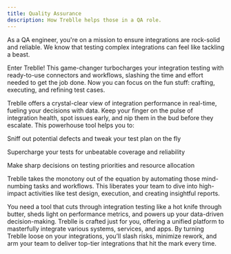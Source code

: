 ```yaml
---
title: Quality Assurance
description: How Treblle helps those in a QA role.
---
```


As a QA engineer, you're on a mission to ensure integrations are rock-solid and reliable. We know that testing complex integrations can feel like tackling a beast.

Enter Treblle! This game-changer turbocharges your integration testing with ready-to-use connectors and workflows, slashing the time and effort needed to get the job done. Now you can focus on the fun stuff: crafting, executing, and refining test cases.

Treblle offers a crystal-clear view of integration performance in real-time, fueling your decisions with data. Keep your finger on the pulse of integration health, spot issues early, and nip them in the bud before they escalate. This powerhouse tool helps you to:

Sniff out potential defects and tweak your test plan on the fly

Supercharge your tests for unbeatable coverage and reliability

Make sharp decisions on testing priorities and resource allocation

Treblle takes the monotony out of the equation by automating those mind-numbing tasks and workflows. This liberates your team to dive into high-impact activities like test design, execution, and creating insightful reports.

You need a tool that cuts through integration testing like a hot knife through butter, sheds light on performance metrics, and powers up your data-driven decision-making. Treblle is crafted just for you, offering a unified platform to masterfully integrate various systems, services, and apps. By turning Treblle loose on your integrations, you’ll slash risks, minimize rework, and arm your team to deliver top-tier integrations that hit the mark every time.
